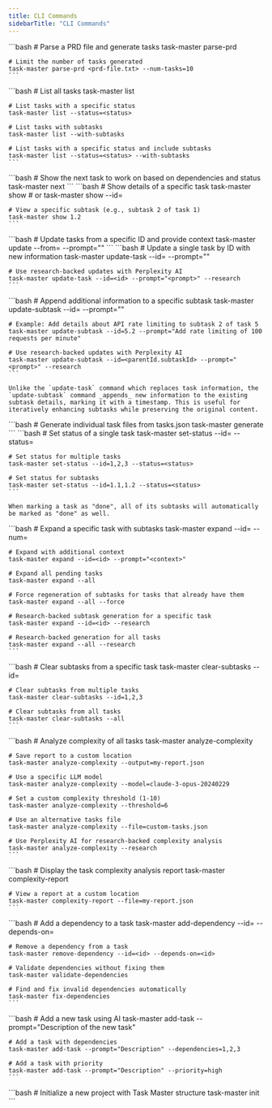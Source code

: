 ```yaml
---
title: CLI Commands
sidebarTitle: "CLI Commands"
---
```



<AccordionGroup>
  <Accordion title="Parse PRD">
    ```bash
    # Parse a PRD file and generate tasks
    task-master parse-prd <prd-file.txt>

    # Limit the number of tasks generated
    task-master parse-prd <prd-file.txt> --num-tasks=10
    ```
  </Accordion>

  <Accordion title="List Tasks">
    ```bash
    # List all tasks
    task-master list

    # List tasks with a specific status
    task-master list --status=<status>

    # List tasks with subtasks
    task-master list --with-subtasks

    # List tasks with a specific status and include subtasks
    task-master list --status=<status> --with-subtasks
    ```
  </Accordion>

  <Accordion title="Show Next Task">
    ```bash
    # Show the next task to work on based on dependencies and status
    task-master next
    ```
  </Accordion>

  <Accordion title="Show Specific Task">
    ```bash
    # Show details of a specific task
    task-master show <id>
    # or
    task-master show --id=<id>

    # View a specific subtask (e.g., subtask 2 of task 1)
    task-master show 1.2
    ```
  </Accordion>

  <Accordion title="Update Tasks">
    ```bash
    # Update tasks from a specific ID and provide context
    task-master update --from=<id> --prompt="<prompt>"
    ```
  </Accordion>

  <Accordion title="Update a Specific Task">
    ```bash
    # Update a single task by ID with new information
    task-master update-task --id=<id> --prompt="<prompt>"

    # Use research-backed updates with Perplexity AI
    task-master update-task --id=<id> --prompt="<prompt>" --research
    ```
  </Accordion>

  <Accordion title="Update a Subtask">
    ```bash
    # Append additional information to a specific subtask
    task-master update-subtask --id=<parentId.subtaskId> --prompt="<prompt>"

    # Example: Add details about API rate limiting to subtask 2 of task 5
    task-master update-subtask --id=5.2 --prompt="Add rate limiting of 100 requests per minute"

    # Use research-backed updates with Perplexity AI
    task-master update-subtask --id=<parentId.subtaskId> --prompt="<prompt>" --research
    ```

    Unlike the `update-task` command which replaces task information, the `update-subtask` command _appends_ new information to the existing subtask details, marking it with a timestamp. This is useful for iteratively enhancing subtasks while preserving the original content.
  </Accordion>

  <Accordion title="Generate Task Files">
    ```bash
    # Generate individual task files from tasks.json
    task-master generate
    ```
  </Accordion>

  <Accordion title="Set Task Status">
    ```bash
    # Set status of a single task
    task-master set-status --id=<id> --status=<status>

    # Set status for multiple tasks
    task-master set-status --id=1,2,3 --status=<status>

    # Set status for subtasks
    task-master set-status --id=1.1,1.2 --status=<status>
    ```

    When marking a task as "done", all of its subtasks will automatically be marked as "done" as well.
  </Accordion>

  <Accordion title="Expand Tasks">
    ```bash
    # Expand a specific task with subtasks
    task-master expand --id=<id> --num=<number>

    # Expand with additional context
    task-master expand --id=<id> --prompt="<context>"

    # Expand all pending tasks
    task-master expand --all

    # Force regeneration of subtasks for tasks that already have them
    task-master expand --all --force

    # Research-backed subtask generation for a specific task
    task-master expand --id=<id> --research

    # Research-backed generation for all tasks
    task-master expand --all --research
    ```
  </Accordion>

  <Accordion title="Clear Subtasks">
    ```bash
    # Clear subtasks from a specific task
    task-master clear-subtasks --id=<id>

    # Clear subtasks from multiple tasks
    task-master clear-subtasks --id=1,2,3

    # Clear subtasks from all tasks
    task-master clear-subtasks --all
    ```
  </Accordion>

  <Accordion title="Analyze Task Complexity">
    ```bash
    # Analyze complexity of all tasks
    task-master analyze-complexity

    # Save report to a custom location
    task-master analyze-complexity --output=my-report.json

    # Use a specific LLM model
    task-master analyze-complexity --model=claude-3-opus-20240229

    # Set a custom complexity threshold (1-10)
    task-master analyze-complexity --threshold=6

    # Use an alternative tasks file
    task-master analyze-complexity --file=custom-tasks.json

    # Use Perplexity AI for research-backed complexity analysis
    task-master analyze-complexity --research
    ```
  </Accordion>

  <Accordion title="View Complexity Report">
    ```bash
    # Display the task complexity analysis report
    task-master complexity-report

    # View a report at a custom location
    task-master complexity-report --file=my-report.json
    ```
  </Accordion>

  <Accordion title="Managing Task Dependencies">
    ```bash
    # Add a dependency to a task
    task-master add-dependency --id=<id> --depends-on=<id>

    # Remove a dependency from a task
    task-master remove-dependency --id=<id> --depends-on=<id>

    # Validate dependencies without fixing them
    task-master validate-dependencies

    # Find and fix invalid dependencies automatically
    task-master fix-dependencies
    ```
  </Accordion>

  <Accordion title="Add a New Task">
    ```bash
    # Add a new task using AI
    task-master add-task --prompt="Description of the new task"

    # Add a task with dependencies
    task-master add-task --prompt="Description" --dependencies=1,2,3

    # Add a task with priority
    task-master add-task --prompt="Description" --priority=high
    ```
  </Accordion>

  <Accordion title="Initialize a Project">
    ```bash
    # Initialize a new project with Task Master structure
    task-master init
    ```
  </Accordion>
</AccordionGroup>
